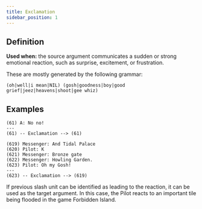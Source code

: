 ```yaml
---
title: Exclamation
sidebar_position: 1
---
```


## Definition

**Used when:** the source argument communicates a sudden or strong emotional reaction, such as surprise, excitement, or frustration.

These are mostly generated by the following grammar:
```
(oh|well|i mean|NIL) (gosh|goodness|boy|good grief|jeez|heavens|shoot|gee whiz)
```

## Examples

```
(61) A: No no!
---
(61) -- Exclamation --> (61)
```

```
(619) Messenger: And Tidal Palace
(620) Pilot: K
(621) Messenger: Bronze gate
(622) Messenger: Howling Garden.
(623) Pilot: Oh my Gosh!
---
(623) -- Exclamation --> (619)
```
If previous slash unit can be identified as leading to the reaction, it can be used as the target argument.
In this case, the Pilot reacts to an important tile being flooded in the game Forbidden Island.
